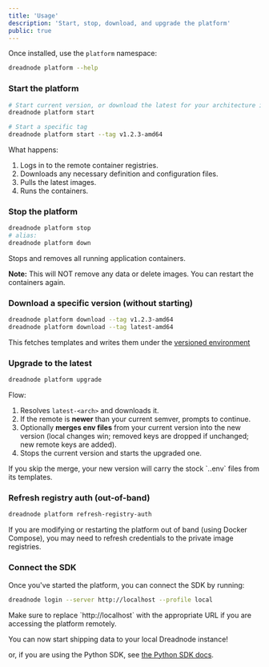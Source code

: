 ```yaml
---
title: 'Usage'
description: 'Start, stop, download, and upgrade the platform'
public: true
---
```


Once installed, use the `platform` namespace:

```bash
dreadnode platform --help
````

### Start the platform

```bash
# Start current version, or download the latest for your architecture if none exists
dreadnode platform start

# Start a specific tag
dreadnode platform start --tag v1.2.3-amd64
```

What happens:

1. Logs in to the remote container registries.
1. Downloads any necessary definition and configuration files.
1. Pulls the latest images.
1. Runs the containers.

### Stop the platform

```bash
dreadnode platform stop
# alias:
dreadnode platform down
```

Stops and removes all running application containers.

**Note:** This will NOT remove any data or delete images. You can restart the containers again.

### Download a specific version (without starting)

```bash
dreadnode platform download --tag v1.2.3-amd64
dreadnode platform download --tag latest-amd64
```

This fetches templates and writes them under the [versioned environment](/platform/cli/environment)

### Upgrade to the latest

```bash
dreadnode platform upgrade
```

Flow:

1. Resolves `latest-<arch>` and downloads it.
2. If the remote is **newer** than your current semver, prompts to continue.
3. Optionally **merges env files** from your current version into the new version
   (local changes win; removed keys are dropped if unchanged; new remote keys are added).
4. Stops the current version and starts the upgraded one.

<Note>
If you skip the merge, your new version will carry the stock `.<service>.env` files from its templates.
</Note>

### Refresh registry auth (out-of-band)

```bash
dreadnode platform refresh-registry-auth
```

If you are modifying or restarting the platform out of band (using Docker Compose), you may need to refresh credentials to the private image registries.

### Connect the SDK
Once you've started the platform, you can connect the SDK by running:

```bash
dreadnode login --server http://localhost --profile local
```

<Info>
Make sure to replace `http://localhost` with the appropriate URL if you are accessing the platform remotely.
</Info>

You can now start shipping data to your local Dreadnode instance!

or, if you are using the Python SDK, see [the Python SDK docs](/strikes/usage/config#self-hosted-platforms).